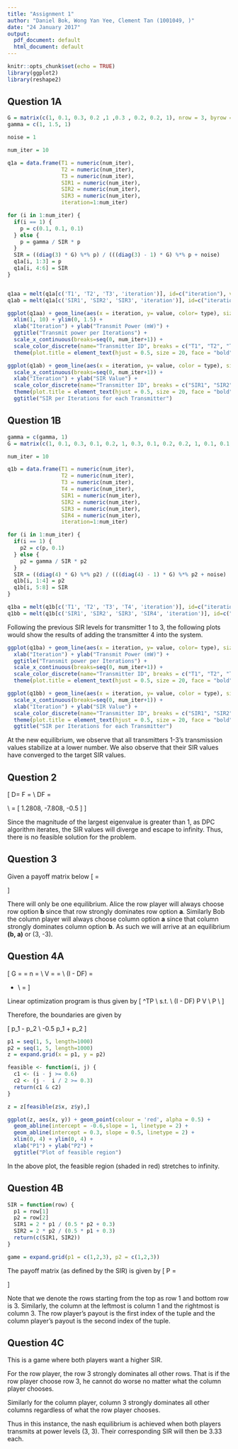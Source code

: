---
title: "Assignment 1"
author: "Daniel Bok, Wong Yan Yee, Clement Tan (1001049, )"
date: "24 January 2017"
output:
  pdf_document: default
  html_document: default
---

```{r setup, include=FALSE}
knitr::opts_chunk$set(echo = TRUE)
library(ggplot2)
library(reshape2)
```

## Question 1A

```{r, echo=FALSE}
G = matrix(c(1, 0.1, 0.3, 0.2 ,1 ,0.3 , 0.2, 0.2, 1), nrow = 3, byrow = TRUE)
gamma = c(1, 1.5, 1)

noise = 1

num_iter = 10

q1a = data.frame(T1 = numeric(num_iter), 
                 T2 = numeric(num_iter), 
                 T3 = numeric(num_iter), 
                 SIR1 = numeric(num_iter), 
                 SIR2 = numeric(num_iter), 
                 SIR3 = numeric(num_iter), 
                 iteration=1:num_iter)

for (i in 1:num_iter) {
  if(i == 1) {
    p = c(0.1, 0.1, 0.1)  
  } else {
    p = gamma / SIR * p
  }
  SIR = ((diag(3) * G) %*% p) / (((diag(3) - 1) * G) %*% p + noise)
  q1a[i, 1:3] = p
  q1a[i, 4:6] = SIR
}


q1aa = melt(q1a[c('T1', 'T2', 'T3', 'iteration')], id=c("iteration"), variable.name = "type")
q1ab = melt(q1a[c('SIR1', 'SIR2', 'SIR3', 'iteration')], id=c("iteration"), variable.name = "type")
```

```{r, echo=FALSE, message=FALSE}
ggplot(q1aa) + geom_line(aes(x = iteration, y= value, color= type), size=1) + 
  xlim(1, 10) + ylim(0, 1.5) + 
  xlab("Iteration") + ylab("Transmit Power (mW)") + 
  ggtitle("Transmit power per Iterations") + 
  scale_x_continuous(breaks=seq(0, num_iter+1)) +
  scale_color_discrete(name="Transmitter ID", breaks = c("T1", "T2", "T3"), labels=c("1", "2", "3")) +
  theme(plot.title = element_text(hjust = 0.5, size = 20, face = "bold"))
```

```{r, echo=FALSE}
ggplot(q1ab) + geom_line(aes(x = iteration, y= value, color = type), size = 1) + 
  scale_x_continuous(breaks=seq(0, num_iter+1)) + 
  xlab("Iteration") + ylab("SIR Value") +
  scale_color_discrete(name="Transmitter ID", breaks = c("SIR1", "SIR2", "SIR3"), labels=c("1", "2", "3")) +
  theme(plot.title = element_text(hjust = 0.5, size = 20, face = "bold")) + 
  ggtitle("SIR per Iterations for each Transmitter")
```

## Question 1B

```{r, echo=FALSE}
gamma = c(gamma, 1)
G = matrix(c(1, 0.1, 0.3, 0.1, 0.2, 1, 0.3, 0.1, 0.2, 0.2, 1, 0.1, 0.1, 0.1, 0.1, 1), nrow = 4, byrow = T)

num_iter = 10

q1b = data.frame(T1 = numeric(num_iter), 
                 T2 = numeric(num_iter), 
                 T3 = numeric(num_iter), 
                 T4 = numeric(num_iter),
                 SIR1 = numeric(num_iter), 
                 SIR2 = numeric(num_iter), 
                 SIR3 = numeric(num_iter),
                 SIR4 = numeric(num_iter),
                 iteration=1:num_iter)

for (i in 1:num_iter) {
  if(i == 1) {
    p2 = c(p, 0.1)  
  } else {
    p2 = gamma / SIR * p2
  }
  SIR = ((diag(4) * G) %*% p2) / (((diag(4) - 1) * G) %*% p2 + noise)
  q1b[i, 1:4] = p2
  q1b[i, 5:8] = SIR
}

q1ba = melt(q1b[c('T1', 'T2', 'T3', 'T4', 'iteration')], id=c("iteration"), variable.name = "type")
q1bb = melt(q1b[c('SIR1', 'SIR2', 'SIR3', 'SIR4', 'iteration')], id=c("iteration"), variable.name = "type")
```

Following the previous SIR levels for transmitter 1 to 3, the following plots would show the results of adding the transmitter 4 into the system.

```{r, echo=FALSE}
ggplot(q1ba) + geom_line(aes(x = iteration, y= value, color= type), size=1) + 
  xlab("Iteration") + ylab("Transmit Power (mW)") + 
  ggtitle("Transmit power per Iterations") + 
  scale_x_continuous(breaks=seq(0, num_iter+1)) +
  scale_color_discrete(name="Transmitter ID", breaks = c("T1", "T2", "T3", "T4"), labels=c("1", "2", "3", "4")) +
  theme(plot.title = element_text(hjust = 0.5, size = 20, face = "bold"))
```

```{r, echo=FALSE}
ggplot(q1bb) + geom_line(aes(x = iteration, y= value, color = type), size = 1) + 
  scale_x_continuous(breaks=seq(0, num_iter+1)) + 
  xlab("Iteration") + ylab("SIR Value") +
  scale_color_discrete(name="Transmitter ID", breaks = c("SIR1", "SIR2", "SIR3", "SIR4"), labels=c("1", "2", "3", "4")) +
  theme(plot.title = element_text(hjust = 0.5, size = 20, face = "bold")) + 
  ggtitle("SIR per Iterations for each Transmitter")
```

At the new equilibrium, we observe that all transmitters 1-3's transmission values stabilize at a lower number. We also observe that their SIR values have converged to the target SIR values.

## Question 2

\[
D=
  \begin{bmatrix}
    1 & 0 & 0 \\
    0 & 2 & 0 \\
    0 & 0 & 1
  \end{bmatrix}
F = 
  \begin{bmatrix}
    0 & 0.5 & 0.5 \\
    0.5 & 0 & 0.5 \\
    0.5 & 0.5 & 0
  \end{bmatrix} \\
DF = 
  \begin{bmatrix}
    0 & 0.5 & 0.5 \\
    1 & 0 & 1 \\
    0.5 & 0.5 & 0
  \end{bmatrix} \\
\text{eigenvalues, } \lambda = [ 1.2808, -7.808, -0.5 ]
\]

Since the magnitude of the largest eigenvalue is greater than 1, as DPC algorithm iterates, the SIR values will diverge and escape to infinity. Thus, there is no feasible solution for the problem.

## Question 3

Given a payoff matrix below
\[
\mathbb{P} = 
  \begin{vmatrix}
    2, -2 & 3, -3 \\
    3, -3 & 4, -4
  \end{vmatrix}
\]

There will only be one equilibrium. Alice the row player will always choose row option **b** since that row strongly dominates row option **a**. Similarly Bob the column player will always choose column option **a** since that column strongly dominates column option **b**. As such we will arrive at an equilibrium **(b, a)** or (3, -3).

## Question 4A

\[
G = 
  \begin{bmatrix}
  2 & 0.5 \\
  0.5 & 2
  \end{bmatrix}
\quad
\gamma = 
  \begin{bmatrix}
  4 \\ 2
  \end{bmatrix}
\quad
n = 
  \begin{bmatrix}
  0.3 \\ 0.3
  \end{bmatrix}
\\
V = 
  \begin{bmatrix}
  \frac{4 \cdot 0.3}{2}  \\ 
  \frac{2 \cdot 0.3}{2}
  \end{bmatrix}
  =
  \begin{bmatrix}
  0.6  \\ 0.3
  \end{bmatrix}
\\
(I - DF) = 
  \begin{bmatrix}
  1  & 0 \\
  0 & 1
  \end{bmatrix}
  -
  \begin{bmatrix}
  4 & 0 \\ 
  0 & 2
  \end{bmatrix}
  \begin{bmatrix}
  0 & \frac{0.5}{2} \\
  \frac{0.5}{2} & 0
  \end{bmatrix} \\
  =
  \begin{bmatrix}
  1 & -1 \\
  -0.5 & 1
  \end{bmatrix}
\]

Linear optimization program is thus given by
\[
\min \mathbf{1}^TP \\
s.t. \\
(I - DF) P \geq V \\
P \geq \mathbf{0}
\\
\]

Therefore, the boundaries are given by

\[
p_1 - p_2 \geq 0.6 \\
-0.5 p_1 + p_2 \geq 0.3
\]

```{r, echo=FALSE, warning=FALSE}
p1 = seq(1, 5, length=1000)
p2 = seq(1, 5, length=1000)
z = expand.grid(x = p1, y = p2)

feasible <- function(i, j) {
  c1 <- (i - j >= 0.6)
  c2 <- (j -  i / 2 >= 0.3)
  return(c1 & c2)
}

z = z[feasible(z$x, z$y),]

ggplot(z, aes(x, y)) + geom_point(colour = 'red', alpha = 0.5) + 
  geom_abline(intercept = -0.6,slope = 1, linetype = 2) +  
  geom_abline(intercept = 0.3, slope = 0.5, linetype = 2) + 
  xlim(0, 4) + ylim(0, 4) + 
  xlab("P1") + ylab("P2") +
  ggtitle("Plot of feasible region")
```

In the above plot, the feasible region (shaded in red) stretches to infinity.

## Question 4B

```{r, echo=FALSE, eval=FALSE}
SIR = function(row) {
  p1 = row[1]
  p2 = row[2]
  SIR1 = 2 * p1 / (0.5 * p2 + 0.3)
  SIR2 = 2 * p2 / (0.5 * p1 + 0.3)
  return(c(SIR1, SIR2))
}

game = expand.grid(p1 = c(1,2,3), p2 = c(1,2,3))
```

The payoff matrix (as defined by the SIR) is given by 
\[
P = 
  \begin{bmatrix}
  2.5, 2.5  & 1.54, 5     & 1.11, 7.5 \\
  5, 1.54   & 3.08, 3.08  & 2.22, 4.62 \\
  7.5, 1.11 & 4.62, 2.22  & 3.33, 3.33
  \end{bmatrix}
\]

Note that we denote the rows starting from the top as row 1 and bottom row is 3. Similarly, the column at the leftmost is column 1 and the rightmost is column 3. The row player's payout is the first index of the tuple and the column player's payout is the second index of the tuple.

## Question 4C

This is a game where both players want a higher SIR.

For the row player, the row 3 strongly dominates all other rows. That is if the row player choose row 3, he cannot do worse no matter what the column player chooses.

Similarly for the column player, column 3 strongly dominates all other columns regardless of what the row player chooses.

Thus in this instance, the nash equilibrium is achieved when both players transmits at power levels (3, 3). Their corresponding SIR will then be 3.33 each. 
